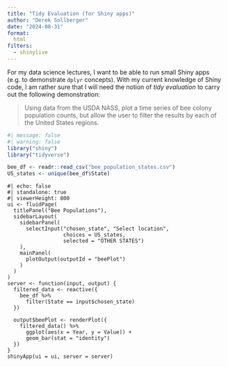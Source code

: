 ```yaml
---
title: "Tidy Evaluation (for Shiny apps)"
author: "Derek Sollberger"
date: "2024-08-31"
format:
  html
filters:
  - shinylive
---
```


For my data science lectures, I want to be able to run small Shiny apps (e.g. to demonstrate `dplyr` concepts).  With my current knowledge of Shiny code, I am rather sure that I will need the notion of *tidy evaluation* to carry out the following demonstration:

> Using data from the USDA NASS, plot a time series of bee colony population counts, but allow the user to filter the results by each of the United States regions.

```r
#| message: false
#| warning: false
library("shiny")
library("tidyverse")

bee_df <- readr::read_csv("bee_population_states.csv")
US_states <- unique(bee_df$State)
```


```shinylive-r
#| echo: false
#| standalone: true
#| viewerHeight: 800
ui <- fluidPage(
  titlePanel("Bee Populations"),
  sidebarLayout(
    sidebarPanel(
      selectInput("chosen_state", "Select location", 
                  choices = US_states,
                  selected = "OTHER STATES")
    ),
    mainPanel(
      plotOutput(outputId = "beePlot")
    )
  )
)
server <- function(input, output) {
  filtered_data <- reactive({
    bee_df %>%
      filter(State == input$chosen_state)
  })
  
  output$beePlot <- renderPlot({
    filtered_data() %>%
      ggplot(aes(x = Year, y = Value)) +
      geom_bar(stat = "identity")
  })
}
shinyApp(ui = ui, server = server)
```

